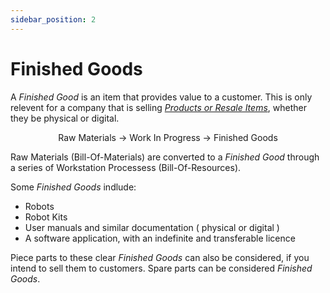 ```yaml
---
sidebar_position: 2
---
```


# Finished Goods

A _Finished Good_ is an item that provides value to a customer.
This is only relevent for a company that is selling [_Products or Resale Items_](https://personalmba.com/12-standard-forms-of-value/), whether they be physical or digital.

<center>
  <p>Raw Materials → Work In Progress → Finished Goods</p>
</center>

Raw Materials (Bill-Of-Materials) are converted to a _Finished Good_ through a series of Workstation Processess (Bill-Of-Resources).

Some _Finished Goods_ indlude:

- Robots
- Robot Kits
- User manuals and similar documentation ( physical or  digital )
- A software application, with an indefinite and transferable licence

Piece parts to these clear _Finished Goods_ can also be considered, if you intend to sell them to customers.
Spare parts can be considered _Finished Goods_.

